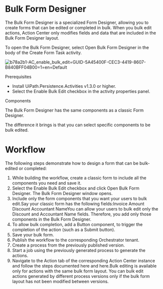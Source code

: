 ﻿# Bulk Form Designer

The Bulk Form Designer is a specialized Form Designer, allowing you to create forms that
            can be edited or completed in bulk. When you bulk edit actions, Action Center only
            modifies fields and data that are included in the Bulk Form Designer layout.

To open the Bulk Form Designer, select Open Bulk Form Designer in the body of the Create Form Task activity.

![b78a2b1-AC_enable_bulk_edit=GUID-5A45400F-CEC3-4419-8607-B840BFF04B00=1=en=Default](/images/b78a2b1-AC_enable_bulk_edit=GUID-5A45400F-CEC3-4419-8607-B840BFF04B00=1=en=Default.jpg)

Prerequisites

* Install UiPath.Persistence.Activities v1.3.0 or higher.
* Select the Enable Bulk Edit checkbox in the activity properties panel.

Components

The Bulk Form Designer has the same components as a classic Form Designer.

The difference it brings is that you can select specific components to be bulk edited.

# Workflow

The following steps demonstrate how to design a form that can be bulk-edited or completed:

1. While building the workflow, create a classic form to include all the components you need and save it.
2. Select the Enable Bulk Edit checkbox and click Open Bulk Form Designer. The Bulk Form Designer window opens.
3. Include only the form components that you want your users to bulk edit.Say your classic form has the following fields:Invoice Amount Discount Accountant NameYou can allow your users to bulk edit only the Discount and Accountant Name fields. Therefore, you add only those components in the Bulk Form Designer.
4. To allow bulk completion, add a Button component, to trigger the completion of the action (such as a Submit button).
5. Save your bulk form.
6. Publish the workflow to the corresponding Orchestrator tenant.
7. Create a process from the previously published version.
8. Start a job using the previously generated process to generate the actions.
9. Navigate to the Action tab of the corresponding Action Center instance and follow the steps documented here and here.Bulk editing is available only for actions with the same bulk form layout. You can bulk edit actions generated by different process versions only if the bulk form layout has not been modified between versions.
